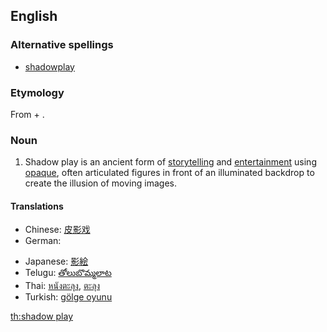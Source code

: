 ==English==

===Alternative spellings===
*[[shadowplay]]

===Etymology===
From {{term|shadow}} + {{term|play}}.

===Noun===
{{wikipedia}}
{{en-noun}}

# Shadow play is an ancient form of [[storytelling]] and [[entertainment]] using [[opaque]], often articulated figures in front of an illuminated backdrop to create the illusion of moving images.

====Translations====
{{trans-top|form of storytelling using opaque figures in front of an illuminated backdrop}}
*Chinese: [[皮影戏]]
*German: {{t-|de|Schattenspiel|n}}
{{trans-mid}}
*Japanese: [[影絵]]
*Telugu: [[తోలుబొమ్మలాట]]
*Thai: [[หนังตะลุง]], [[ตะลุง]]
*Turkish: [[gölge oyunu]]
{{trans-bottom}}

[[th:shadow play]]